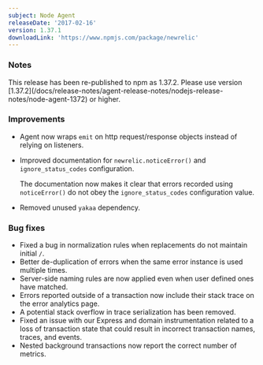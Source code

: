 ```yaml
---
subject: Node Agent
releaseDate: '2017-02-16'
version: 1.37.1
downloadLink: 'https://www.npmjs.com/package/newrelic'
---
```


### Notes

<Callout variant="important">
  This release has been re-published to npm as 1.37.2. Please use version [1.37.2](/docs/release-notes/agent-release-notes/nodejs-release-notes/node-agent-1372) or higher.
</Callout>

### Improvements

* Agent now wraps `emit` on http request/response objects instead of relying on listeners.
* Improved documentation for `newrelic.noticeError()` and `ignore_status_codes` configuration.

  The documentation now makes it clear that errors recorded using `noticeError()` do not obey the `ignore_status_codes` configuration value.
* Removed unused `yakaa` dependency.

### Bug fixes

* Fixed a bug in normalization rules when replacements do not maintain initial `/`.
* Better de-duplication of errors when the same error instance is used multiple times.
* Server-side naming rules are now applied even when user defined ones have matched.
* Errors reported outside of a transaction now include their stack trace on the error analytics page.
* A potential stack overflow in trace serialization has been removed.
* Fixed an issue with our Express and domain instrumentation related to a loss of transaction state that could result in incorrect transaction names, traces, and events.
* Nested background transactions now report the correct number of metrics.

